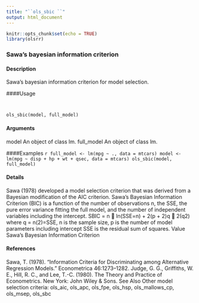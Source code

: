 ```yaml
---
title: "``ols_sbic ``"
output: html_document
---
```


```r
knitr::opts_chunk$set(echo = TRUE)
library(olsrr)
```

### Sawa's bayesian information criterion

#### Description 
 
Sawa's bayesian information criterion for model selection.

####Usage 
<pre><code>

ols_sbic(model, full_model)
</code></pre>

#### Arguments
model An object of class lm.
full_model An object of class lm.


####Examples 
 ```r

full_model <- lm(mpg ~ ., data = mtcars)
model <- lm(mpg ~ disp + hp + wt + qsec, data = mtcars)
ols_sbic(model, full_model)
```

#### Details
Sawa (1978) developed a model selection criterion that was derived from a Bayesian modification of
the AIC criterion. Sawa’s Bayesian Information Criterion (BIC) is a function of the number of observations
n, the SSE, the pure error variance fitting the full model, and the number of independent
variables including the intercept.
SBIC = n  ln(SSE=n) + 2(p + 2)q 􀀀 2(q2)
where q = n(2)=SSE, n is the sample size, p is the number of model parameters including
intercept SSE is the residual sum of squares.
Value
Sawa’s Bayesian Information Criterion


#### References
Sawa, T. (1978). “Information Criteria for Discriminating among Alternative Regression Models.”
Econometrica 46:1273–1282.
Judge, G. G., Griffiths, W. E., Hill, R. C., and Lee, T.-C. (1980). The Theory and Practice of
Econometrics. New York: John Wiley & Sons.
See Also
Other model selection criteria: ols_aic, ols_apc, ols_fpe, ols_hsp, ols_mallows_cp, ols_msep,
ols_sbc


